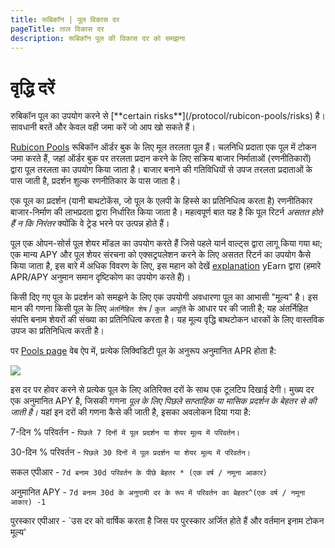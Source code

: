 ```yaml
---
title: रूबिकॉन | पूल विकास दर
pageTitle: ताल विकास दर
description: रूबिकॉन पूल की विकास दर को समझना
---
```


# वृद्धि दरें


<Callout type="warning" title="Disclaimer">
रुबिकॉन पूल का उपयोग करने से [**certain risks**](/protocol/rubicon-pools/risks) है। सावधानी बरतें और केवल वही जमा करें जो आप खो सकते हैं।
</Callout>


[Rubicon Pools](/docs/protocol/rubicon-pools/rubicon-pools) रूबिकॉन ऑर्डर बुक के लिए मूल तरलता पूल हैं। चलनिधि प्रदाता एक पूल में टोकन जमा करते हैं, जहां ऑर्डर बुक पर तरलता प्रदान करने के लिए सक्रिय बाजार निर्माताओं (रणनीतिकारों) द्वारा पूल तरलता का उपयोग किया जाता है। बाजार बनाने की गतिविधियों से उपज तरलता प्रदाताओं के पास जाती है, प्रदर्शन शुल्क रणनीतिकार के पास जाता है।

एक पूल का प्रदर्शन (यानी बाथटोकेंस, जो पूल के एलपी के हिस्से का प्रतिनिधित्व करता है) रणनीतिकार बाजार-निर्माण की लाभप्रदता द्वारा निर्धारित किया जाता है। महत्वपूर्ण बात यह है कि पूल रिटर्न _असतत होते हैं न कि निरंतर_ क्योंकि वे ट्रेड भरने पर उत्पन्न होते हैं।

पूल एक ओपन-सोर्स पूल शेयर मॉडल का उपयोग करते हैं जिसे पहले यार्न वाल्ट्स द्वारा लागू किया गया था; एक मान्य APY और पूल शेयर संरचना को एक्सट्रपलेशन करने के लिए असतत रिटर्न का उपयोग कैसे किया जाता है, इस बारे में अधिक विवरण के लिए, इस महान को देखें [explanation](https://docs.yearn.finance/getting-started/guides/how-to-understand-yvault-roi) yEarn द्वारा (हमारे APR/APY अनुमान समान दृष्टिकोण का उपयोग करते हैं)।

किसी दिए गए पूल के प्रदर्शन को समझने के लिए एक उपयोगी अवधारणा पूल का आभासी "मूल्य" है। इस मान की गणना किसी पूल के लिए `अंतर्निहित शेष` / `कुल आपूर्ति` के आधार पर की जाती है; यह अंतर्निहित संपत्ति बनाम शेयरों की संख्या का प्रतिनिधित्व करता है। यह मूल्य वृद्धि बाथटोकन धारकों के लिए वास्तविक उपज का प्रतिनिधित्व करती है।

पर [Pools page](https://app.rubicon.finance/pools) वेब ऐप में, प्रत्येक लिक्विडिटी पूल के अनुरूप अनुमानित APR होता है:

![](/संपत्ति/छवि(8).png)

इस दर पर होवर करने से प्रत्येक पूल के लिए अतिरिक्त दरों के साथ एक टूलटिप दिखाई देगी। मुख्य दर एक अनुमानित APY है, जिसकी गणना _पूल के लिए पिछले साप्ताहिक या मासिक प्रदर्शन के बेहतर से की जाती है।_ यहां इन दरों की गणना कैसे की जाती है, इसका अवलोकन दिया गया है:

7-दिन % परिवर्तन - `पिछले 7 दिनों में पूल प्रदर्शन या शेयर मूल्य में परिवर्तन।`

30-दिन % परिवर्तन - `पिछले 30 दिनों में पूल प्रदर्शन या शेयर मूल्य में परिवर्तन।`

सकल एपीआर - `7d बनाम 30d परिवर्तन के पीछे बेहतर * (एक वर्ष / नमूना आकार)`

अनुमानित APY - `7d बनाम 30d के अनुगामी दर के रूप में परिवर्तन का बेहतर^(एक वर्ष / नमूना आकार) -1`

पुरस्कार एपीआर - `उस दर को वार्षिक करता है जिस पर पुरस्कार अर्जित होते हैं और वर्तमान इनाम टोकन मूल्य'